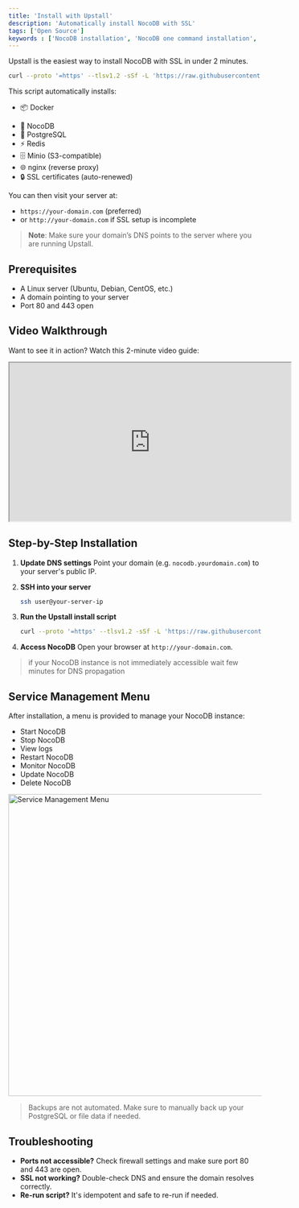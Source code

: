 ```yaml
---
title: 'Install with Upstall'
description: 'Automatically install NocoDB with SSL'
tags: ['Open Source']
keywords : ['NocoDB installation', 'NocoDB one command installation', 'NocoDB prerequisites']
---
```


Upstall is the easiest way to install NocoDB with SSL in under 2 minutes.

```bash
curl --proto '=https' --tlsv1.2 -sSf -L 'https://raw.githubusercontent.com/nocodb/nocodb/refs/heads/develop/docker-compose/1_Auto_Upstall/noco.sh' | bash -s
```

This script automatically installs:

- 📦 Docker
* 🚀 NocoDB
* 🐘 PostgreSQL
* ⚡ Redis
* 🗄 Minio (S3-compatible)
* 🌐 nginx (reverse proxy)
* 🔒 SSL certificates (auto-renewed)

You can then visit your server at:

* `https://your-domain.com` (preferred)
* or `http://your-domain.com` if SSL setup is incomplete

> **Note**: Make sure your domain’s DNS points to the server where you are running Upstall.


## Prerequisites

* A Linux server (Ubuntu, Debian, CentOS, etc.)
* A domain pointing to your server
* Port 80 and 443 open

## Video Walkthrough

Want to see it in action? Watch this 2-minute video guide:

<iframe width="560" height="315" src="https://www.youtube.com/embed/AkOWLk7e_hk?si=5A1BMLlQHBtj_pHH" allow="accelerometer; autoplay; clipboard-write; encrypted-media; gyroscope; picture-in-picture" allowfullscreen></iframe>

## Step-by-Step Installation

1. **Update DNS settings**
   Point your domain (e.g. `nocodb.yourdomain.com`) to your server's public IP.


2. **SSH into your server**

   ```bash
   ssh user@your-server-ip
   ```

3. **Run the Upstall install script**

   ```bash
   curl --proto '=https' --tlsv1.2 -sSf -L 'https://raw.githubusercontent.com/nocodb/nocodb/refs/heads/develop/docker-compose/1_Auto_Upstall/noco.sh' | bash -s
   ```

4. **Access NocoDB**
   Open your browser at `http://your-domain.com`.

> if your NocoDB instance is not immediately accessible wait few minutes for DNS propagation

## Service Management Menu

After installation, a menu is provided to manage your NocoDB instance:

* Start NocoDB
* Stop NocoDB
* View logs
* Restart NocoDB
* Monitor NocoDB
* Update NocoDB
* Delete NocoDB

<img src="/img/v2/engineering/service-mgmt-menu.png" alt="Service Management Menu" width="600"/>

> Backups are not automated. Make sure to manually back up your PostgreSQL or file data if needed.

## Troubleshooting

* **Ports not accessible?** Check firewall settings and make sure port 80 and 443 are open.
* **SSL not working?** Double-check DNS and ensure the domain resolves correctly.
* **Re-run script?** It's idempotent and safe to re-run if needed.
